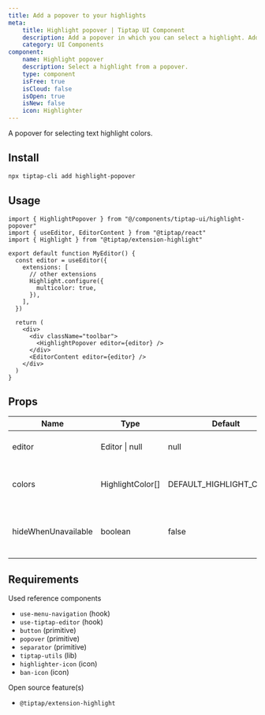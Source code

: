 ```yaml
---
title: Add a popover to your highlights
meta:
    title: Highlight popover | Tiptap UI Component
    description: Add a popover in which you can select a highlight. Add this UI component to your Tiptap Editor.
    category: UI Components
component:
    name: Highlight popover
    description: Select a highlight from a popover.
    type: component
    isFree: true
    isCloud: false
    isOpen: true
    isNew: false
    icon: Highlighter
---
```


A popover for selecting text highlight colors.

<CodeDemo isScrollable isSmall src="https://template.tiptap.dev/preview/tiptap-ui/highlight-popover" />

## Install

```bash
npx tiptap-cli add highlight-popover
```

## Usage

```tsx
import { HighlightPopover } from "@/components/tiptap-ui/highlight-popover"
import { useEditor, EditorContent } from "@tiptap/react"
import { Highlight } from "@tiptap/extension-highlight"

export default function MyEditor() {
  const editor = useEditor({
    extensions: [
      // other extensions
      Highlight.configure({
        multicolor: true,
      }),
    ],
  })

  return (
    <div>
      <div className="toolbar">
        <HighlightPopover editor={editor} />
      </div>
      <EditorContent editor={editor} />
    </div>
  )
}
```

## Props

| Name                | Type             | Default                  | Description                                  |
| ------------------- | ---------------- | ------------------------ | -------------------------------------------- |
| editor              | Editor \| null   | null                     | The Tiptap editor instance                   |
| colors              | HighlightColor[] | DEFAULT_HIGHLIGHT_COLORS | Array of highlight color options             |
| hideWhenUnavailable | boolean          | false                    | Whether the popover is in a floating context |

## Requirements

Used reference components

- `use-menu-navigation` (hook)
- `use-tiptap-editor` (hook)
- `button` (primitive)
- `popover` (primitive)
- `separator` (primitive)
- `tiptap-utils` (lib)
- `highlighter-icon` (icon)
- `ban-icon` (icon)

Open source feature(s)

- `@tiptap/extension-highlight`

